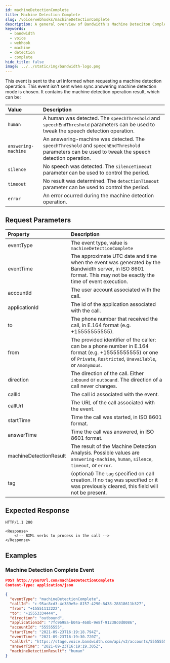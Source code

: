 ```yaml
---
id: machineDetectionComplete
title: Machine Detection Complete
slug: /voice/webhooks/machineDetectionComplete
description: A general overview of Bandwidth's Machine Deteciton Complete Webhook
keywords:
  - bandwidth
  - voice
  - webhook
  - machine
  - detection
  - complete
hide_title: false
image: ../../static/img/bandwidth-logo.png
---
```


This event is sent to the url informed when requesting a machine detection operation. This event isn't sent when sync answering machine detection mode is chosen. It contains the machine detection operation result, which can be:

| Value               | Description  |
|:--------------------|:-------------|
| `human`             | A human was detected. The `speechThreshold` and `speechEndThreshold` parameters can be used to tweak the speech detection operation. |
| `answering-machine` | An answering-machine was detected. The `speechThreshold` and `speechEndThreshold` parameters can be used to tweak the speech detection operation. |
| `silence`           | No speech was detected. The `silenceTimeout` parameter can be used to control the period. |
| `timeout`           | No result was determined. The `detectionTimeout` parameter can be used to control the period. |
| `error`             | An error ocurred during the machine detection operation. |

## Request Parameters

| Property               | Description  |
|:-----------------------|:-------------|
| eventType              | The event type, value is `machineDetectionComplete` |
| eventTime              | The approximate UTC date and time when the event was generated by the Bandwidth server, in ISO 8601 format. This may not be exactly the time of event execution. |
| accountId              | The user account associated with the call. |
| applicationId          | The id of the application associated with the call. |
| to                     | The phone number that received the call, in E.164 format (e.g. +15555555555). |
| from                   | The provided identifier of the caller: can be a phone number in E.164 format (e.g. +15555555555) or one of `Private`, `Restricted`, `Unavailable`, or `Anonymous`. |
| direction              | The direction of the call. Either `inbound` or `outbound`. The direction of a call never changes. |
| callId                 | The call id associated with the event. |
| callUrl                | The URL of the call associated with the event. |
| startTime              | Time the call was started, in ISO 8601 format. |
| answerTime             | Time the call was answered, in ISO 8601 format. |
| machineDetectionResult | The result of the Machine Detection Analysis. Possible values are `answering-machine`, `human`, `silence`, `timeout`, or `error`. |
| tag                    | (optional) The `tag`  specified on call creation. If no `tag` was specified or it was previously cleared, this field will not be present. |

## Expected Response

```http
HTTP/1.1 200

<Response>
    <!-- BXML verbs to process in the call -->
</Response>
```

## Examples

### Machine Detection Complete Event

```json
POST http://yourUrl.com/machineDetectionComplete
Content-Type: application/json

{
  "eventType": "machineDetectionComplete",
  "callId": "c-95ac8cd3-4c389e5e-8157-4290-8438-28818611b327",
  "from": "+15551112222",
  "to": "+15553334444",
  "direction": "outbound",
  "applicationId": "7fc9698a-b04a-468b-9e8f-91238c0d0086",
  "accountId": "55555555",
  "startTime": "2021-09-23T16:19:18.794Z",
  "eventTime": "2021-09-23T16:19:30.720Z",
  "callUrl": "https://stage.voice.bandwidth.com/api/v2/accounts/55555555/calls/c-95ac8cd3-4c389e5e-8157-4290-8438-28818611b327",
  "answerTime": "2021-09-23T16:19:19.305Z",
  "machineDetectionResult": "human"
}
```
